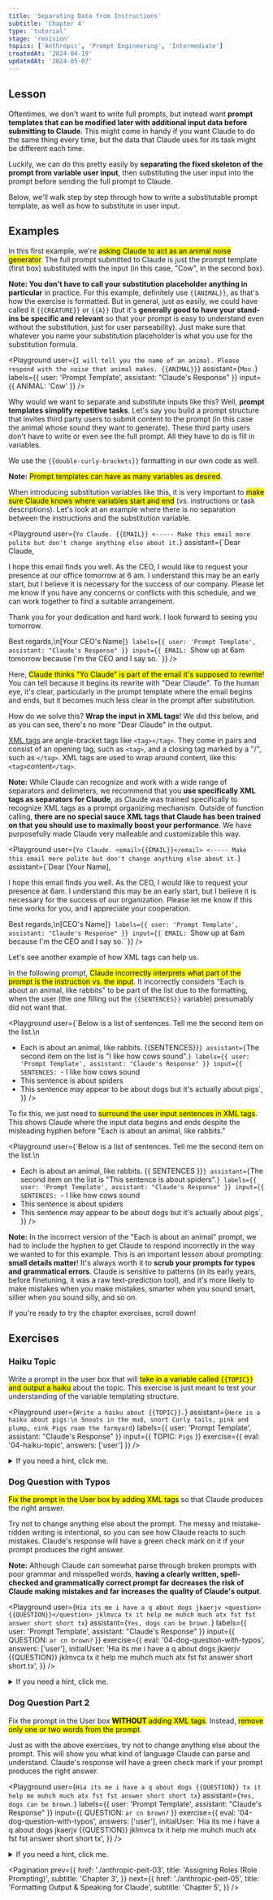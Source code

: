 ```yaml
---
title: 'Separating Data from Instructions'
subtitle: 'Chapter 4'
type: 'tutorial'
stage: 'revision'
topics: ['Anthropic', 'Prompt Engineering', 'Intermediate']
createdAt: '2024-04-19'
updatedAt: '2024-05-07'
---
```


## Lesson

Oftentimes, we don't want to write full prompts, but instead want **prompt templates that can be modified later with additional input data before submitting to Claude**. This might come in handy if you want Claude to do the same thing every time, but the data that Claude uses for its task might be different each time.

Luckily, we can do this pretty easily by **separating the fixed skeleton of the prompt from variable user input**, then substituting the user input into the prompt before sending the full prompt to Claude.

Below, we'll walk step by step through how to write a substitutable prompt template, as well as how to substitute in user input.

## Examples

In this first example, we're <Mark>asking Claude to act as an animal noise generator</Mark>. The full prompt submitted to Claude is just the prompt template (first box) substituted with the input (in this case, "Cow", in the second box).

**Note: You don't have to call your substitution placeholder anything in particular** in practice. For this example, definitely use `{{ANIMAL}}`, as that's how the exercise is formatted. But in general, just as easily, we could have called it `{{CREATURE}}` or `{{A}}` (but it's **generally good to have your stand-ins be specific and relevant** so that your prompt is easy to understand even without the substitution, just for user parseability). Just make sure that whatever you name your substitution placeholder is what you use for the substitution formula.

<Playground
  user={`I will tell you the name of an animal. Please respond with the noise that animal makes. {{ANIMAL}}`}
  assistant={`Moo.`}
  labels={{ user: 'Prompt Template', assistant: "Claude's Response" }}
  input={{ ANIMAL: 'Cow' }}
/>

Why would we want to separate and substitute inputs like this? Well, **prompt templates simplify repetitive tasks**. Let's say you build a prompt structure that invites third party users to submit content to the prompt (in this case the animal whose sound they want to generate). These third party users don't have to write or even see the full prompt. All they have to do is fill in variables.

We use the `{{double-curly-brackets}}` formatting in our own code as well.

**Note:** <Mark>Prompt templates can have as many variables as desired</Mark>.

When introducing substitution variables like this, it is very important to <Mark>make sure Claude knows where variables start and end</Mark> (vs. instructions or task descriptions). Let's look at an example where there is no separation between the instructions and the substitution variable.

<Playground
  user={`Yo Claude. {{EMAIL}} <----- Make this email more polite but don't change anything else about it.`}
  assistant={`Dear Claude,

I hope this email finds you well. As the CEO, I would like to request your presence at our office tomorrow at 6 am. I understand this may be an early start, but I believe it is necessary for the success of our company. Please let me know if you have any concerns or conflicts with this schedule, and we can work together to find a suitable arrangement.

Thank you for your dedication and hard work. I look forward to seeing you tomorrow.

Best regards,\n[Your CEO's Name]`}
  labels={{ user: 'Prompt Template', assistant: "Claude's Response" }}
  input={{ EMAIL: `Show up at 6am tomorrow because I'm the CEO and I say so.` }}
/>

Here, <Mark>Claude thinks "Yo Claude" is part of the email it's supposed to rewrite</Mark>! You can tell because it begins its rewrite with "Dear Claude". To the human eye, it's clear, particularly in the prompt template where the email begins and ends, but it becomes much less clear in the prompt after substitution.

How do we solve this? **Wrap the input in XML tags**! We did this below, and as you can see, there's no more "Dear Claude" in the output.

[XML tags](https://docs.anthropic.com/claude/docs/use-xml-tags) are angle-bracket tags like `<tag></tag>`. They come in pairs and consist of an opening tag, such as `<tag>`, and a closing tag marked by a "/", such as `</tag>`. XML tags are used to wrap around content, like this: `<tag>`content`</tag>`.

**Note:** While Claude can recognize and work with a wide range of separators and delimeters, we recommend that you **use specifically XML tags as separators for Claude**, as Claude was trained specifically to recognize XML tags as a prompt organizing mechanism. Outside of function calling, **there are no special sauce XML tags that Claude has been trained on that you should use to maximally boost your performance**. We have purposefully made Claude very malleable and customizable this way.

<Playground
  user={`Yo Claude. <email>{{EMAIL}}</email> <----- Make this email more polite but don't change anything else about it.`}
  assistant={`Dear [Your Name],

I hope this email finds you well. As the CEO, I would like to request your presence at 6am. I understand this may be an early start, but I believe it is necessary for the success of our organization. Please let me know if this time works for you, and I appreciate your cooperation.

Best regards,\n[CEO's Name]`}
  labels={{ user: 'Prompt Template', assistant: "Claude's Response" }}
  input={{ EMAIL: `Show up at 6am because I'm the CEO and I say so.` }}
/>

Let's see another example of how XML tags can help us.

In the following prompt, <Mark>Claude incorrectly interprets what part of the prompt is the instruction vs. the input</Mark>. It incorrectly considers "Each is about an animal, like rabbits" to be part of the list due to the formatting, when the user (the one filling out the `{{SENTENCES}}` variable) presumably did not want that.

<Playground
  user={`Below is a list of sentences. Tell me the second item on the list.\n
- Each is about an animal, like rabbits.
{{SENTENCES}}`}
  assistant={`The second item on the list is "I like how cows sound".`}
  labels={{ user: 'Prompt Template', assistant: "Claude's Response" }}
  input={{
    SENTENCES: `- I like how cows sound
- This sentence is about spiders
- This sentence may appear to be about dogs but it's actually about pigs`,
  }}
/>

To fix this, we just need to <Mark>surround the user input sentences in XML tags</Mark>. This shows Claude where the input data begins and ends despite the misleading hyphen before "Each is about an animal, like rabbits."

<Playground
  user={`Below is a list of sentences. Tell me the second item on the list.\n
- Each is about an animal, like rabbits.
  <sentences>{{ SENTENCES }}</sentences>`}
  assistant={`The second item on the list is "This sentence is about spiders".`}
  labels={{ user: 'Prompt Template', assistant: "Claude's Response" }}
  input={{
    SENTENCES: `- I like how cows sound
- This sentence is about spiders
- This sentence may appear to be about dogs but it's actually about pigs`,
  }}
/>

**Note:** In the incorrect version of the "Each is about an animal" prompt, we had to include the hyphen to get Claude to respond incorrectly in the way we wanted to for this example. This is an important lesson about prompting: **small details matter**! It's always worth it to **scrub your prompts for typos and grammatical errors**. Claude is sensitive to patterns (in its early years, before finetuning, it was a raw text-prediction tool), and it's more likely to make mistakes when you make mistakes, smarter when you sound smart, sillier when you sound silly, and so on.

If you're ready to try the chapter exercises, scroll down!

## Exercises

### Haiku Topic

Write a prompt in the user box that will <Mark>take in a variable called `{{TOPIC}}` and output a haiku</Mark> about the topic. This exercise is just meant to test your understanding of the variable templating structure.

<Playground
  user={`Write a haiku about {{TOPIC}}.`}
  assistant={`Here is a haiku about pigs:\n
Snouts in the mud, snort
Curly tails, pink and plump, oink
Pigs roam the farmyard`}
  labels={{ user: 'Prompt Template', assistant: "Claude's Response" }}
  input={{ TOPIC: `Pigs` }}
  exercise={{ eval: '04-haiku-topic', answers: ['user'] }}
/>

<Details>
  <summary>If you need a hint, click me.</summary>

Don't forget to include the exact phrase `{{TOPIC}}` wherever you want the topic to be substituted in.

</Details>

### Dog Question with Typos

<Mark>Fix the prompt in the User box by adding XML tags</Mark> so
that Claude produces the right answer.

Try not to change anything else about the prompt. The messy and mistake-ridden writing is intentional, so you can see how Claude reacts to such mistakes. Claude's response will have a green check mark on it if your prompt produces the right answer.

**Note:** Although Claude can somewhat parse through broken prompts with poor grammar and misspelled words, **having a clearly written, spell-checked and grammatically correct prompt far decreases the risk of Claude making mistakes and far increases the quality of Claude's output**.

<Playground
  user={`Hia its me i have a q about dogs jkaerjv <question>{{QUESTION}}</question> jklmvca tx it help me muhch much atx fst fst answer short short tx`}
  assistant={`Yes, dogs can be brown.`}
  labels={{ user: 'Prompt Template', assistant: "Claude's Response" }}
  input={{ QUESTION: `ar cn brown?` }}
  exercise={{
    eval: '04-dog-question-with-typos',
    answers: ['user'],
    initialUser:
      'Hia its me i have a q about dogs jkaerjv {{QUESTION}} jklmvca tx it help me muhch much atx fst fst answer short short tx',
  }}
/>

<Details>
  <summary>If you need a hint, click me.</summary>

Hint: If you surround `{{QUESTION}}` in XML tags, how does that change Claude's response?

This exercise is looking for a response that affirms dogs can be brown.

</Details>

### Dog Question Part 2

Fix the prompt in the User box <Mark>**WITHOUT** adding XML tags</Mark>. Instead, <Mark>remove only one or two words from the prompt</Mark>.

Just as with the above exercises, try not to change anything else about the prompt. This will show you what kind of language Claude can parse and understand. Claude's response will have a green check mark if your prompt produces the right answer.

<Playground
  user={`Hia its me i have a q about dogs {{QUESTION}} tx it help me muhch much atx fst fst answer short short tx`}
  assistant={`Yes, dogs can be brown.`}
  labels={{ user: 'Prompt Template', assistant: "Claude's Response" }}
  input={{ QUESTION: `ar cn brown?` }}
  exercise={{
    eval: '04-dog-question-with-typos',
    answers: ['user'],
    initialUser:
      'Hia its me i have a q about dogs jkaerjv {{QUESTION}} jklmvca tx it help me muhch much atx fst fst answer short short tx',
  }}
/>

<Details>
  <summary>If you need a hint, click me.</summary>

Try removing one word or section of characters at a time, starting with the parts that make the least sense. Doing this one word at a time will also help you see just how much Claude can or can't parse and understand.

This exercise is looking for a response that affirms dogs can be brown.

</Details>

<Pagination
  prev={{
    href: './anthropic-peit-03',
    title: 'Assigning Roles (Role Prompting)',
    subtitle: 'Chapter 3',
  }}
  next={{
    href: './anthropic-peit-05',
    title: 'Formatting Output & Speaking for Claude',
    subtitle: 'Chapter 5',
  }}
/>
